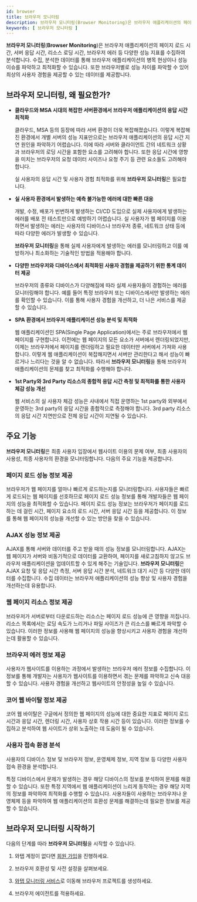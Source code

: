 ```yaml
---
id: browser
title: 브라우저 모니터링
description: 브라우저 모니터링(Browser Monitoring)은 브라우저 애플리케이션의 페이지 로드 시간, 서버 응답 시간, 리소스 로딩 시간, 브라우저 에러 등 다양한 성능 지표를 수집하여 분석합니다.
keywords: [ 브라우저 모니터링 ]
---
```


**브라우저 모니터링**(**Browser Monitoring**)은 브라우저 애플리케이션의 페이지 로드 시간, 서버 응답 시간, 리소스 로딩 시간, 브라우저 에러 등 다양한 성능 지표를 수집하여 분석합니다. 수집, 분석한 데이터를 통해 브라우저 애플리케이션의 병목 현상이나 성능 이슈를 파악하고 최적화할 수 있습니다. 또한 브라우저별로 성능 차이를 파악할 수 있어 최상의 사용자 경험을 제공할 수 있는 데이터를 제공합니다.

<Youtube ko="M9YDs1t3IJc" en="M9YDs1t3IJc" ja="M9YDs1t3IJc" />

## 브라우저 모니터링, 왜 필요한가?

* **클라우드와 MSA 시대의 복잡한 서버환경에서 브라우저 애플리케이션의 응답 시간 최적화**

  클라우드, MSA 등의 등장에 따라 서버 환경이 더욱 복잡해졌습니다. 이렇게 복잡해진 환경에서 개별 서버의 성능 지표만으로는 브라우저 애플리케이션의 응답 시간 지연 원인을 파악하기 어렵습니다. 이에 따라 서버와 클라이언트 간의 네트워크 상황과 브라우저의 로딩 시간을 포함한 요소를 고려해야 합니다. 또한 응답 시간에 영향을 미치는 브라우저의 요청 데이터 사이즈나 요청 주기 등 관련 요소들도 고려해야 합니다.
  
  실 사용자의 응답 시간 및 사용자 경험 최적화를 위해 **브라우저 모니터링**은 필요합니다.

* **실 사용자 환경에서 발생하는 예측 불가능한 에러에 대한 빠른 대응**

  개발, 수정, 배포가 빈번하게 발생하는 CI/CD 도입으로 실제 사용자에게 발생하는 에러를 배포 전 테스트만으로 예방하기 어렵습니다. 실 사용자가 웹 페이지를 이용하면서 발생하는 에러는 사용자의 디바이스나 브라우저 종류, 네트워크 상태 등에 따라 다양한 에러가 발생할 수 있습니다. 
  
  **브라우저 모니터링**을 통해 실제 사용자에게 발생하는 에러를 모니터링하고 이를 예방하거나 최소화하는 기술적인 방법을 적용해야 합니다.

* **다양한 브라우저와 디바이스에서 최적화된 사용자 경험을 제공하기 위한 통계 데이터 제공**

  브라우저의 종류와 디바이스가 다양해짐에 따라 실제 사용자들이 경험하는 에러를 모니터링해야 합니다. 예를 들어 특정 브라우저 또는 디바이스에서만 발생하는 에러를 확인할 수 있습니다. 이를 통해 사용자 경험을 개선하고, 더 나은 서비스를 제공할 수 있습니다.

* **SPA 환경에서 브라우저 애플리케이션 성능 분석 및 최적화**

  웹 애플리케이션인 SPA(Single Page Application)에서는 주로 브라우저에서 웹 페이지를 구현합니다. 이전에는 웹 페이지의 모든 요소가 서버에서 렌더링되었지만, 이제는 브라우저에서 페이지를 렌더링하고 필요한 데이터만 서버에서 가져와 사용합니다. 이렇게 웹 애플리케이션이 복잡해지면서 서버만 관리한다고 해서 성능이 빠르거나 느리다는 것을 알 수 없습니다. 따라서 **브라우저 모니터링**을 통해 브라우저 애플리케이션의 문제를 찾고 최적화를 수행해야 합니다.

* **1st Party와 3rd Party 리소스의 종합적 응답 시간 측정 및 최적화를 통한 사용자 체감 성능 개선**

  웹 서비스의 실 사용자 체감 성능은 사내에서 직접 운영하는 1st party와 외부에서 운영하는 3rd party의 응답 시간을 종합적으로 측정해야 합니다. 3rd party 리소스의 응답 시간 지연만으로 전체 응답 시간이 지연될 수 있습니다.


## 주요 기능

**브라우저 모니터링**은 최종 사용자 입장에서 웹사이트 이용의 문제 여부, 최종 사용자의 사용성, 최종 사용자의 환경을 모니터링합니다. 다음의 주요 기능을 제공합니다.

### 페이지 로드 성능 정보 제공

<ImgLang img='browser-pageload-timeline.png' desc='Page load timeline' />

<ImgLang img='browser-pageload-details.png' desc='Page load details' />

브라우저가 웹 페이지를 얼마나 빠르게 로드하는지를 모니터링합니다. 사용자들은 빠르게 로드되는 웹 페이지를 선호하므로 페이지 로드 성능 정보를 통해 개발자들은 웹 페이지의 성능을 최적화할 수 있습니다. 페이지 로드 성능 정보는 브라우저가 페이지를 로드하는 데 걸린 시간, 페이지 요소의 로드 시간, 서버 응답 시간 등을 제공합니다. 이 정보를 통해 웹 페이지의 성능을 개선할 수 있는 방안을 찾을 수 있습니다.

### AJAX 성능 정보 제공

<ImgLang img='browser-ajax-hitmap.png' desc='AJAX hitmap' />

AJAX를 통해 서버와 데이터를 주고 받을 때의 성능 정보를 모니터링합니다. AJAX는 웹 페이지가 서버와 비동기적으로 데이터를 교환하여, 페이지를 새로고침하지 않고도 브라우저 애플리케이션을 업데이트할 수 있게 해주는 기술입니다. **브라우저 모니터링**은 AJAX 요청 및 응답 시간 측정, 서버 응답 시간 분석, 네트워크 대기 시간 등 다양한 데이터를 수집합니다. 수집 데이터는 브라우저 애플리케이션의 성능 향상 및 사용자 경험을 개선하는데 유용합니다.

### 웹 페이지 리소스 정보 제공

<ImgLang img='browser-page-resource-list.png' desc='Web page resource list' />

브라우저가 서버로부터 다운로드하는 리소스는 페이지 로드 성능에 큰 영향을 끼칩니다. 리소스 목록에서는 로딩 속도가 느리거나 파일 사이즈가 큰 리소스를 빠르게 파악할 수 있습니다. 이러한 정보를 사용해 웹 페이지의 성능을 향상시키고 사용자 경험을 개선하는데 활용할 수 있습니다.

### 브라우저 에러 정보 제공

<ImgLang img='browser-error-info.png' desc='Browser error information' />

사용자가 웹사이트를 이용하는 과정에서 발생하는 브라우저 에러 정보를 수집합니다. 이 정보를 통해 개발자는 사용자가 웹사이트를 이용하면서 겪는 문제를 파악하고 신속 대응할 수 있습니다. 사용자 경험을 개선하고 웹사이트의 안정성을 높일 수 있습니다.

### 코어 웹 바이탈 정보 제공

<ImgLang img='rum-core-web-vitals.png' desc='Core web vitals' />

코어 웹 바이탈은 구글에서 정의한 웹 페이지의 성능에 대한 중요한 지표로 페이지 로드 시간과 응답 시간, 렌더링 시간, 사용자 상호 작용 시간 등이 있습니다. 이러한 정보를 수집하고 분석하여 웹 사이트가 상위 노출하는 데 도움이 될 수 있습니다.

### 사용자 접속 환경 분석

<ImgLang img='browser-user-env.png' desc='User environments' />

사용자의 디바이스 정보 및 브라우저 정보, 운영체제 정보, 지역 정보 등 다양한 사용자 접속 환경을 분석합니다.

특정 디바이스에서 문제가 발생하는 경우 해당 디바이스의 정보를 분석하여 문제를 해결할 수 있습니다. 또한 특정 지역에서 웹 애플리케이션이 느리게 동작하는 경우 해당 지역의 정보를 파악하여 최적화를 수행할 수 있습니다. 사용자들이 사용하는 브라우저나 운영체제 등을 파악하여 웹 애플리케이션의 호환성 문제를 해결하는데 필요한 정보를 제공할 수 있습니다.


## 브라우저 모니터링 시작하기

다음의 단계를 따라 **브라우저 모니터링**을 시작할 수 있습니다.

1. 와탭 계정이 없다면 [회원 가입](https://www.whatap.io/ko/signup/)을 진행하세요.

1. 브라우저 호환성 및 사전 설정을 살펴보세요.

1. [와탭 모니터링 서비스](https://service.whatap.io)로 이동해 브라우저 프로젝트를 생성하세요.

1. 브라우저 에이전트를 적용하세요.